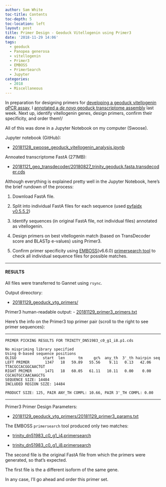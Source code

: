 ```yaml
---
author: Sam White
toc-title: Contents
toc-depth: 5
toc-location: left
layout: post
title: Primer Design - Geoduck Vitellogenin using Primer3
date: '2018-11-29 14:06'
tags:
  - geoduck
  - Panopea generosa
  - vitellogenin
  - Primer3
  - EMBOSS
  - PrimerSearch
  - Jupyter
categories:
  - 2018
  - Miscellaneous
---
```

In preparation for designing primers for [developing a geoduck vitellogenin qPCR assay](https://github.com/RobertsLab/resources/issues/491), I [annotated a _de novo_ geoduck transcriptome assembly](https://robertslab.github.io/sams-notebook/posts/2018/2018-11-21-Annotation---Geoduck-Transcritpome-with-TransDecoder/) last week. Next up, identify vitellogenin genes, design primers, confirm their specificity, and order them!/

All of this was done in a Jupyter Notebook on my computer (Swoose).


Jupyter notebook (GitHub):

- [20181128_swoose_geoduck_vitellogenin_analysis.ipynb](https://github.com/RobertsLab/code/blob/master/notebooks/sam/20181128_swoose_geoduck_vitellogenin_analysis.ipynb)

Annoated transcriptome FastA (271MB):

- [20181121_geo_transdecoder/20180827_trinity_geoduck.fasta.transdecoder.cds](https://gannet.fish.washington.edu/Atumefaciens/20181121_geo_transdecoder/20180827_trinity_geoduck.fasta.transdecoder.cds)

Although everything is explained pretty well in the Jupyter Notebook, here's the brief rundown of the process:

1. Download FastA file.

2. Split into individual FastA files for each sequence (used [pyfaidx v0.5.5.2](https://github.com/mdshw5/pyfaidx))

3. Identify sequences (in original FastA file, not individual files) annotated as vitellogenin.

4. Design primers on best vitellogenin match (based on TransDecoder score and BLASTp e-values) using Primer3.

5. Confirm primer specificity using [EMBOSS](https://emboss.sourceforge.net/download/)(v6.6.0) [primersearch tool](http://emboss.sourceforge.net/apps/cvs/emboss/apps/primersearch.html) to check all individual sequence files for possible matches.

---

#### RESULTS
All files were transferred to Gannet using ```rsync```.

Output direoctory:

- [20181129_geoduck_vtg_primers/](https://gannet.fish.washington.edu/Atumefaciens/20181129_geoduck_vtg_primers/)


Primer3 human-readable output:
- [20181129_primer3_primers.txt](https://gannet.fish.washington.edu/Atumefaciens/20181129_geoduck_vtg_primers/20181129_primer3_primers.txt)

Here's the info on the Primer3 top primer pair (scroll to the right to see primer sequences):

---

```
PRIMER PICKING RESULTS FOR TRINITY_DN51983_c0_g1_i8.p1.cds

No mispriming library specified
Using 0-based sequence positions
OLIGO            start  len      tm     gc%  any_th  3'_th hairpin seq
LEFT PRIMER       1347   18   59.89   55.56    9.11   0.13   42.06 TTACGCCACGGCAACTGT
RIGHT PRIMER      1471   18   60.05   61.11   10.11   0.00    0.00 CGCAGTGCCAACAAGCTG
SEQUENCE SIZE: 14484
INCLUDED REGION SIZE: 14484

PRODUCT SIZE: 125, PAIR ANY_TH COMPL: 10.66, PAIR 3'_TH COMPL: 0.00
```
---

Primer3 Primer Design Parameters:

- [20181129_geoduck_vtg_primers/20181129_primer3_params.txt](https://gannet.fish.washington.edu/Atumefaciens/20181129_geoduck_vtg_primers/20181129_primer3_params.txt)

The EMBOSS ```primersearch``` tool produced only two matches:

- [trinity_dn51983_c0_g1_i4.primersearch](https://gannet.fish.washington.edu/Atumefaciens/20181129_geoduck_vtg_primers/trinity_dn51983_c0_g1_i4.primersearch)

- [trinity_dn51983_c0_g1_i8.primersearch](https://gannet.fish.washington.edu/Atumefaciens/20181129_geoduck_vtg_primers/trinity_dn51983_c0_g1_i8.primersearch)

The second file is the original FastA file from which the primers were generated, so that's expected.

The first file is the a different isoform of the same gene.

In any case, I'll go ahead and order this primer set.
